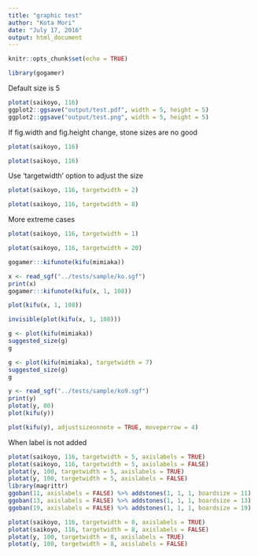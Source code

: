 ```yaml
---
title: "graphic test"
author: "Kota Mori"
date: "July 17, 2016"
output: html_document
---
```


```r
knitr::opts_chunk$set(echo = TRUE)
```


```r
library(gogamer)
```

Default size is 5
```r
plotat(saikoyo, 116)
ggplot2::ggsave("output/test.pdf", width = 5, height = 5)
ggplot2::ggsave("output/test.png", width = 5, height = 5)
```

If fig.width and fig.height change, stone sizes are no good
```r
plotat(saikoyo, 116)
```

```r
plotat(saikoyo, 116)
```


Use 'targetwidth' option to adjust the size
```r
plotat(saikoyo, 116, targetwidth = 2)
```

```r
plotat(saikoyo, 116, targetwidth = 8)
```


More extreme cases
```r
plotat(saikoyo, 116, targetwidth = 1)
```

```r
plotat(saikoyo, 116, targetwidth = 20)
```


```r
gogamer:::kifunote(kifu(mimiaka))
```


```r
x <- read_sgf("../tests/sample/ko.sgf")
print(x)
gogamer:::kifunote(kifu(x, 1, 108))
```


```r
plot(kifu(x, 1, 108))
```

```r
invisible(plot(kifu(x, 1, 108)))
```

```r
g <- plot(kifu(mimiaka))
suggested_size(g)
g
```

```r
g <- plot(kifu(mimiaka), targetwidth = 7)
suggested_size(g)
g
```


```r
y <- read_sgf("../tests/sample/ko9.sgf")
print(y)
plotat(y, 80)
plot(kifu(y))
```

```r
plot(kifu(y), adjustsizeonnote = TRUE, moveperrow = 4)
```


When label is not added
```r
plotat(saikoyo, 116, targetwidth = 5, axislabels = TRUE)
plotat(saikoyo, 116, targetwidth = 5, axislabels = FALSE)
plotat(y, 100, targetwidth = 5, axislabels = TRUE)
plotat(y, 100, targetwidth = 5, axislabels = FALSE)
library(magrittr)
ggoban(11, axislabels = FALSE) %>% addstones(1, 1, 1, boardsize = 11)
ggoban(13, axislabels = FALSE) %>% addstones(1, 1, 1, boardsize = 13)
ggoban(19, axislabels = FALSE) %>% addstones(1, 1, 1, boardsize = 19)
```

```r
plotat(saikoyo, 116, targetwidth = 8, axislabels = TRUE)
plotat(saikoyo, 116, targetwidth = 8, axislabels = FALSE)
plotat(y, 100, targetwidth = 8, axislabels = TRUE)
plotat(y, 100, targetwidth = 8, axislabels = FALSE)
```

